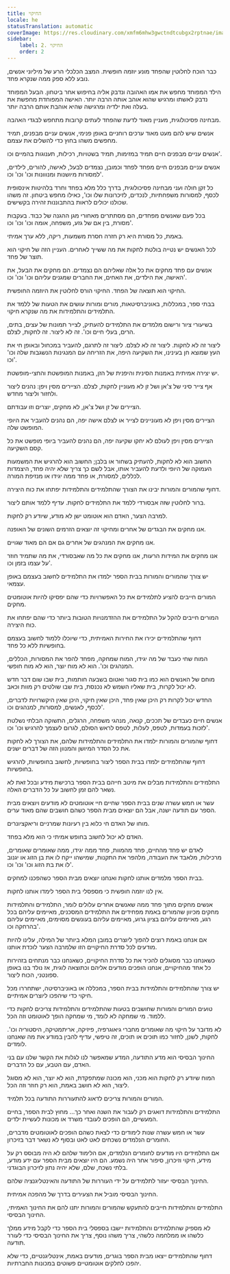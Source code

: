 ```yaml
---
title: החיקוי
locale: he
statusTranslation: automatic
coverImage: https://res.cloudinary.com/xmfm6mhw3gwctndtcubgx2rptnae/image/upload/v1740337243/small_cover_educacion_fundamental_a051170f1c.webp
sidebar:
    label: 2. החיקוי
    order: 2
---
```

כבר הוכח לחלוטין שהפחד מונע יוזמה חופשית. המצב הכלכלי הרע של מיליוני אנשים, נובע ללא ספק ממה שנקרא פחד.

הילד המפוחד מחפש את אמו האהובה ונדבק אליה בחיפוש אחר ביטחון. הבעל המפוחד נדבק לאשתו ומרגיש שהוא אוהב אותה הרבה יותר. האישה המפוחדת מחפשת את בעלה ואת ילדיה ומרגישה שהיא אוהבת אותם הרבה יותר.

מבחינה פסיכולוגית, מעניין מאוד לדעת שהפחד לעתים קרובות מתחפש לבגדי האהבה.

אנשים שיש להם מעט מאוד ערכים רוחניים באופן פנימי, אנשים עניים מבפנים, תמיד מחפשים משהו בחוץ כדי להשלים את עצמם.

אנשים עניים מבפנים חיים תמיד במזימות, תמיד בשטויות, רכילות, תענוגות בהמיים וכו'.

אנשים עניים מבפנים חיים מפחד לפחד וכמובן, נצמדים לבעל, לאישה, להורים, לילדים, למסורות מיושנות ומנווונות וכו' וכו' וכו'.

כל זקן חולה ועני מבחינה פסיכולוגית, בדרך כלל מלא בפחד וחרד בלהיטות אינסופית לכסף, למסורות משפחתיות, לנכדים, לזיכרונות שלו וכו', כאילו מחפש ביטחון. זה משהו שכולנו יכולים לראות בהתבוננות זהירה בקשישים.

בכל פעם שאנשים מפחדים, הם מסתתרים מאחורי מגן ההגנה של כבוד. בעקבות מסורת, בין אם של גזע, משפחה, אומה וכו' וכו' וכו'.

באמת, כל מסורת היא רק חזרה חסרת משמעות, ריקה, ללא ערך אמיתי.

לכל האנשים יש נטייה בולטת לחקות את מה ששייך לאחרים. העניין הזה של חיקוי הוא תוצר של פחד.

אנשים עם פחד מחקים את כל אלה שאליהם הם נצמדים. הם מחקים את הבעל, את האישה, את הילדים, את האחים, את החברים שמגנים עליהם וכו' וכו' וכו'.

החיקוי הוא תוצאה של הפחד. החיקוי הורס לחלוטין את היוזמה החופשית.

בבתי ספר, במכללות, באוניברסיטאות, מורים ומורות עושים את הטעות של ללמד את התלמידים והתלמידות את מה שנקרא חיקוי.

בשיעורי ציור ורישום מלמדים את התלמידים להעתיק, לצייר תמונות של עצים, בתים, הרים, בעלי חיים וכו'. זה לא ליצור. זה לחקות, לצלם.

ליצור זה לא לחקות. ליצור זה לא לצלם. ליצור זה לתרגם, להעביר במכחול ובאופן חי את העץ שמוצא חן בעינינו, את השקיעה היפה, את הזריחה עם המנגינות הנשגבות שלה וכו' וכו'.

יש יצירה אמיתית באמנות הסינית והיפנית של הזן, באמנות המופשטת והחצי-מופשטת.

אף צייר סיני של צ'אן ושל זן לא מעוניין לחקות, לצלם. הציירים מסין ויפן: נהנים ליצור ולחזור וליצור מחדש.

הציירים של זן ושל צ'אן, לא מחקים, יוצרים וזו עבודתם.

הציירים מסין ויפן לא מעוניינים לצייר או לצלם אישה יפה, הם נהנים להעביר את היופי המופשט שלה.

הציירים מסין ויפן לעולם לא יחקו שקיעה יפה, הם נהנים להעביר ביופי מופשט את כל קסם השקיעה.

החשוב הוא לא לחקות, להעתיק בשחור או בלבן; החשוב הוא להרגיש את המשמעות העמוקה של היופי ולדעת להעביר אותו, אבל לשם כך צריך שלא יהיה פחד, היצמדות לכללים, למסורת, או פחד ממה יגידו או מנזיפת המורה.

דחוף שהמורים והמורות יבינו את הצורך שהתלמידים והתלמידות יפתחו את כוח היצירה.

ברור לחלוטין שזה אבסורדי ללמד את התלמידים לחקות. עדיף ללמד אותם ליצור.

למרבה הצער, האדם הוא אוטומט ישן לא מודע, שיודע רק לחקות.

אנו מחקים את הבגדים של אחרים ומחיקוי זה יוצאים הזרמים השונים של האופנה.

אנו מחקים את המנהגים של אחרים גם אם הם מאוד שגויים.

אנו מחקים את המידות הרעות, אנו מחקים את כל מה שאבסורדי, את מה שתמיד חוזר על עצמו בזמן וכו'.

יש צורך שהמורים והמורות בבית הספר ילמדו את התלמידים לחשוב בעצמם באופן עצמאי.

המורים חייבים להציע לתלמידים את כל האפשרויות כדי שהם יפסיקו להיות אוטומטים מחקים.

המורים חייבים להקל על התלמידים את ההזדמנויות הטובות ביותר כדי שהם יפתחו את כוח היצירה.

דחוף שהתלמידים יכירו את החירות האמיתית, כדי שיוכלו ללמוד לחשוב בעצמם בחופשיות ללא כל פחד.

המוח שחי כעבד של מה יגידו, המוח שמחקה, מפחד להפר את המסורות, הכללים, המנהגים וכו'. הוא לא מוח יוצר, הוא לא מוח חופשי.

מוחם של האנשים הוא כמו בית סגור ואטום בשבעה חותמות, בית שבו שום דבר חדש לא יכול לקרות, בית שאליו השמש לא נכנסת, בית שבו שולטים רק מוות וכאב.

החדש יכול לקרות רק היכן שאין פחד, היכן שאין חיקוי, היכן שאין היקשרויות לדברים, לכסף, לאנשים, למסורות, למנהגים וכו'.

אנשים חיים כעבדים של תככים, קנאה, מנהגי משפחה, הרגלים, התשוקה הבלתי נשלטת לזכות בעמדות, לטפס, לעלות, לטפס לראש הסולם, לגרום לעצמך להרגיש וכו' וכו'.

דחוף שהמורים והמורות ילמדו את התלמידים והתלמידות שלהם, את הצורך לא לחקות את כל הסדר המיושן והמנוון הזה של דברים ישנים.

דחוף שהתלמידים ילמדו בבית הספר ליצור בחופשיות, לחשוב בחופשיות, להרגיש בחופשיות.

התלמידים והתלמידות מבלים את מיטב חייהם בבית הספר ברכישת מידע ובכל זאת לא נשאר להם זמן לחשוב על כל הדברים האלה.

עשר או חמש עשרה שנים בבית הספר שחיים חיי אוטומטים לא מודעים ויוצאים מבית הספר עם תודעה ישנה, ​​אבל הם יוצאים מבית הספר כשהם חושבים שהם מאוד ערים.

מוחו של האדם חי כלוא בין רעיונות שמרניים וריאקציונרים.

האדם לא יכול לחשוב בחופש אמיתי כי הוא מלא בפחד.

לאדם יש פחד מהחיים, פחד מהמוות, פחד ממה יגידו, ממה שאומרים שאומרים, מרכילות, מלאבד את העבודה, מלהפר את התקנות, שמישהו ייקח לו את בן הזוג או יגנוב לו את בת הזוג וכו' וכו' וכו'.

בבית הספר מלמדים אותנו לחקות ואנחנו יוצאים מבית הספר כשהפכנו למחקים.

אין לנו יוזמה חופשית כי מספסלי בית הספר לימדו אותנו לחקות.

אנשים מחקים מתוך פחד ממה שאנשים אחרים עלולים לומר, התלמידים והתלמידות מחקים מכיוון שהמורים באמת מפחידים את התלמידים המסכנים, מאיימים עליהם בכל רגע, מאיימים עליהם בציון גרוע, מאיימים עליהם בעונשים מסוימים, מאיימים עליהם בהרחקה וכו'.

אם אנחנו באמת רוצים להפוך ליוצרים במובן המלא ביותר של המילה, עלינו להיות מודעים לכל סדרת החיקויים הזו שלמרבה הצער לוכדת אותנו.

כשאנחנו כבר מסוגלים להכיר את כל סדרת החיקויים, כשאנחנו כבר מנתחים בזהירות כל אחד מהחיקויים, אנחנו הופכים מודעים אליהם וכתוצאה לוגית, אז נולד בנו באופן ספונטני, הכוח ליצור.

יש צורך שהתלמידים והתלמידות בבית הספר, במכללה או באוניברסיטה, ישתחררו מכל חיקוי כדי שיהפכו ליוצרים אמיתיים.

טועים המורים והמורות שחושבים בטעות שהתלמידים והתלמידות צריכים לחקות כדי ללמוד. מי שמחקה לא לומד, מי שמחקה הופך לאוטומט וזה הכל.

לא מדובר על חיקוי מה שאומרים מחברי גיאוגרפיה, פיזיקה, אריתמטיקה, היסטוריה וכו'. לחקות, לשנן, לחזור כמו תוכים או תוכים, זה טיפשי, עדיף להבין במודע את מה שאנחנו לומדים.

החינוך הבסיסי הוא מדע התודעה, המדע שמאפשר לנו לגלות את הקשר שלנו עם בני האדם, עם הטבע, עם כל הדברים.

המוח שיודע רק לחקות הוא מכני, הוא מכונה שמתפקדת, הוא לא יוצר, הוא לא מסוגל ליצור, הוא לא חושב באמת, הוא רק חוזר וזה הכל.

המורים והמורות צריכים לדאוג להתעוררות התודעה בכל תלמיד.

התלמידים והתלמידות דואגים רק לעבור את השנה ואחר כך... מחוץ לבית הספר, בחיים המעשיים, הם הופכים לעובדי משרד או מכונות לעשיית ילדים.

עשר או חמש עשרה שנות לימודים כדי לצאת כשהם הופכים לאוטומטים מדברים, החומרים הנלמדים נשכחים לאט לאט ובסוף לא נשאר דבר בזיכרון.

אם התלמידים היו מודעים לחומרים הנלמדים, אם הלימוד שלהם לא היה מבוסס רק על מידע, חיקוי וזיכרון, סיפור אחר היה נשמע. הם היו יוצאים מבית הספר עם ידע מודע, בלתי נשכח, שלם, שלא יהיה נתון לזיכרון הבוגדני.

החינוך הבסיסי יעזור לתלמידים על ידי העוררות של התודעה והאינטליגנציה שלהם.

החינוך הבסיסי מוביל את הצעירים בדרך של מהפכה אמיתית.

התלמידים והתלמידות חייבים להתעקש שהמורים והמורות יתנו להם את החינוך האמיתי, החינוך הבסיסי.

לא מספיק שהתלמידים והתלמידות יישבו בספסלי בית הספר כדי לקבל מידע ממלך כלשהו או ממלחמה כלשהי, צריך משהו נוסף, צריך את החינוך הבסיסי כדי לעורר תודעה.

דחוף שהתלמידים ייצאו מבית הספר בוגרים, מודעים באמת, אינטליגנטיים, כדי שלא יהפכו לחלקים אוטומטיים פשוטים במכונות החברתיות.

